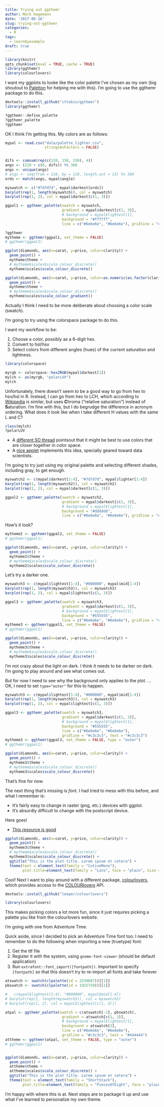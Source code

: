```yaml
---
title: Trying out ggthemr
author: Mark Hagemann
date: '2017-06-16'
slug: trying-out-ggthemr
categories:
  - R
tags:
  - learnbyexample
draft: true
---
```


```r
library(knitr)
opts_chunk$set(eval = TRUE, cache = TRUE)
library(ggthemr)
library(colourlovers)
```

I want my ggplots to looke like the color palette I've chosen as my own (big shoutout to [Paletton](http://paletton.com) for helping me with this). I'm going to use the ggthemr package to do this.

```r
devtools::install_github("cttobin/ggthemr")
library(ggthemr)

?ggthemr::define_palette
?ggthemr_palette
?ggthemr


```

OK I think I'm getting this. My colors are as follows:

```r
mypal <- read.csv("data/palette_lighter.csv", 
                  stringsAsFactors = FALSE)


difs <- cumsum(rep(c(120, 150, 150), 4))
angs <- (210 + c(0, difs)) %% 360
angs <- unique(angs)
# angs <- seq(from = 210, by = 120, length.out = 13) %% 360
ords <- match(angs, mypal$angle)

myswatch <- c("#7d7d7d", mypal$darkest[ords])
barplot(rep(1, length(myswatch)), col = myswatch)
barplot(rep(1, 2), col = mypal$darkest[c(1, 3)])

ggpal1 <- ggthemr_palette(swatch = myswatch,
                          gradient = mypal$darkest[c(1, 3)],
                          # background = mypal$lightest[1],
                          background = "#ffffff",
                          line = c("#6e6e6e", "#6e6e6e"), gridline = "#c3c3c3")
```


```r
?ggthemr
mytheme <- ggthemr(ggpal1, set_theme = FALSE)
# ggthemr(ggpal1)

ggplot(diamonds, aes(x=carat, y=price, color=clarity)) + 
  geom_point() +
  mytheme$theme +
  # mytheme$scales$scale_colour_discrete()
  mytheme$scales$scale_colour_discrete()

ggplot(diamonds, aes(x=carat, y=price, color=as.numeric(as.factor(clarity)))) + 
  geom_point() +
  mytheme$theme +
  # mytheme$scales$scale_colour_discrete()
  mytheme$scales$scale_colour_gradient()


```

Actually I think I need to be more deliberate about choosing a color scale (swatch). 

I'm going to try using the colorspace package to do this. 

I want my workflow to be:

1. Choose a color, possibly as a 6-digit hex. 
2. Convert to hsl/hsv
3. Select colors from different angles (hues) of the current saturation and lightness. 



```r
library(colorspace)

myrgb <- colorspace::hex2RGB(mypal$darkest[1])
mylch <- as(myrgb, "polarLUV")
mylch
```

Unfortunately, there doesn't seem to be a good way to go from hex to hsv/hsl in R. Instead, I can go from hex to LCH, which according to [Wikipedia](https://en.wikipedia.org/wiki/List_of_color_spaces_and_their_uses#CIELChab_and_CIELChuv) is similar, but uses **C**hroma ("relative saturation") instead of **S**aturation. I'm fine with this, but I do begrudge the difference in acronym ordering. What does it look like when I take different H values with the same L and C? 

```r
class(mylch)
?polarLUV
```

- A [different SO thread](https://stackoverflow.com/a/1168411/3700000) pointsout that it might be best to use colors that are *closer* together in color space. 
- A [nice applet](http://tools.medialab.sciences-po.fr/iwanthue/) implements this idea, specially geared toward data scientists.

I'm going to try just using my original palette and selecting different shades, including gray, to get enough.

```r

myswatch2 <- c(mypal$darkest[1:4], "#7d7d7d", mypal$lighter[1:4])
barplot(rep(1, length(myswatch2)), col = myswatch2)
barplot(rep(1, 2), col = mypal$darkest[c(1, 3)])

ggpal2 <- ggthemr_palette(swatch = myswatch2,
                          gradient = mypal$darkest[c(1, 3)],
                          # background = mypal$lightest[1],
                          background = "#dddddd",
                          line = c("#6e6e6e", "#6e6e6e"), gridline = "#c3c3c3")
```


How's it look?

```r
mytheme2 <- ggthemr(ggpal2, set_theme = FALSE)
# ggthemr(ggpal1)

ggplot(diamonds, aes(x=carat, y=price, color=clarity)) + 
  geom_point() +
  mytheme2$theme +
  # mytheme$scales$scale_colour_discrete()
  mytheme2$scales$scale_colour_discrete()
```

Let's try a darker one. 

```r

myswatch3 <- c(mypal$lightest[1:4], "#000000", mypal$mid[1:4])
barplot(rep(1, length(myswatch3)), col = myswatch3)
barplot(rep(1, 2), col = mypal$lightest[c(1, 3)])

ggpal3 <- ggthemr_palette(swatch = myswatch3,
                          gradient = mypal$darkest[c(1, 3)],
                          # background = mypal$lightest[1],
                          background = "#555555",
                          line = c("#6e6e6e", "#6e6e6e"), gridline = "#c3c3c3")
mytheme3 <- ggthemr(ggpal3, set_theme = FALSE)
# ggthemr(ggpal1)

ggplot(diamonds, aes(x=carat, y=price, color=clarity)) + 
  geom_point() +
  mytheme3$theme +
  # mytheme$scales$scale_colour_discrete()
  mytheme3$scales$scale_colour_discrete()

```


I'm not crazy about the light on dark. I think it needs to be darker on dark. I'm going to play around and see what comes out. 

But for now I need to see why the background only applies to the plot. ... OK, I need to set `type="outer"` for this to happen.


```r

myswatch3 <- c(mypal$lightest[1:4], "#000000", mypal$mid[1:4])
barplot(rep(1, length(myswatch3)), col = myswatch3)
barplot(rep(1, 2), col = mypal$lightest[c(1, 3)])

ggpal3 <- ggthemr_palette(swatch = myswatch3,
                          gradient = mypal$darkest[c(1, 3)],
                          # background = mypal$lightest[1],
                          background = "#555555",
                          line = c("#6e6e6e", "#6e6e6e"), 
                          gridline = "#c3c3c3", text = "#c3c3c3")
mytheme3 <- ggthemr(ggpal3, set_theme = FALSE, type = "outer")
# ggthemr(ggpal1)

ggplot(diamonds, aes(x=carat, y=price, color=clarity)) + 
  geom_point() +
  mytheme3$theme +
  # mytheme$scales$scale_colour_discrete()
  mytheme3$scales$scale_colour_discrete()

```


That's fine for now. 

The next thing that's missing is *font*. I had tried to mess with this before, and what I remember is:

- It's fairly easy to change in raster (png, etc.) devices with ggplot.
- It's absurdly difficult to change with the postscript device.

Here goes!

- [This resource is good](http://www.cookbook-r.com/Graphs/Fonts/)

```r
ggplot(diamonds, aes(x=carat, y=price, color=clarity)) + 
  geom_point() +
  mytheme3$theme +
  # mytheme$scales$scale_colour_discrete()
  mytheme3$scales$scale_colour_discrete() +
  ggtitle("This is the plot title. Lorem ipsum et cetera") +
  theme(text = element_text(family = "CutiveMono"), 
        plot.title=element_text(family = "Lato", face = "plain", size = 20))
```


Cool! Next I want to play around with a different package, [colourlovers](https://github.com/leeper/colourlovers), which provides access to the [COLOURlovers](http://www.colourlovers.com/) API. 

```r
devtools::install_github("leeper/colourlovers")

library(colourlovers)
```



This makes picking colors a lot more fun, since it just requires picking a palette you like from the colourlovers website.

I'm going with one from Adventure Time.


Quick aside, since I decided to pick an Adventure Time font too: I need to remember to do the following when importing a new (truetype) font:

1. Get the ttf file
2. Register it with the system, using `gnome-font-viewer` (should be default application)
3. Run `extrafont::font_import([fontpath])`. Important to specify `[fontpath]` so that this doesn't try to re-import all fonts and take forever



```r

atswatch <- swatch(clpalette(id = 2539607))[[1]]
pbswatch <- swatch(clpalette(id = 1925758))[[1]]
```

```r
#   c(mypal$lightest[1:4], "#000000", mypal$mid[1:4])
# barplot(rep(1, length(myswatch3)), col = myswatch3)
# barplot(rep(1, 2), col = mypal$lightest[c(1, 3)])

atpal <- ggthemr_palette(swatch = c(atswatch[-2], pbswatch),
                          gradient = atswatch[c(1, 2)],
                          # background = mypal$lightest[1],
                          background = atswatch[2],
                          line = c("#6e6e6e", "#6e6e6e"), 
                          gridline = "#c3c3c3", text = "#444444")
attheme <- ggthemr(atpal, set_theme = FALSE, type = "outer")
# ggthemr(ggpal1)


ggplot(diamonds, aes(x=carat, y=price, color=clarity)) + 
  geom_point() +
  attheme$theme +
  attheme$scales$scale_colour_discrete() +
  ggtitle("This is the plot title. Lorem ipsum et cetera") +
  theme(text = element_text(family = "ShortStack"), 
        plot.title=element_text(family = "PiecesOfEight", face = "plain", size = 20))
```


I'm happy with where this is at. Next steps are to package it up and use what I've learned to personalize my own theme. 

